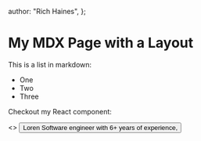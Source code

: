 


  author: "Rich Haines",
};

# My MDX Page with a Layout

This is a list in markdown:

- One
- Two
- Three

Checkout my React component:


<Playground>
  <>
    <Button>Loren Software engineer with 6+ years of experience,</Button>
  </>
</Playground>
